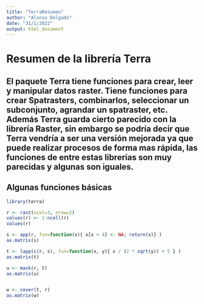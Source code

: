 ---
title: "TerraResumen"
author: "Alonso Delgado"
date: "31/1/2022"
output: html_document
---

# Resumen de la librería Terra

## El paquete Terra tiene funciones para crear, leer y manipular datos raster. Tiene funciones para crear Spatrasters, combinarlos, seleccionar un subconjunto, agrandar un spatraster, etc. Además Terra guarda cierto parecido con la librería Raster, sin embargo se podría decir que Terra vendría a ser una versión mejorada ya que puede realizar procesos de forma mas rápida, las funciones de entre estas librerías son muy parecidas y algunas son iguales.

## Algunas funciones básicas

```{r}
library(terra)

r <- rast(ncol=3, nrow=2)
values(r) <- 1:ncell(r)
values(r)

s <- app(r, fun=function(x){ x[x < 4] <- NA; return(x)} )
as.matrix(s)

t <- lapp(c(r, s), fun=function(x, y){ x / (2 * sqrt(y)) + 5 } )
as.matrix(t)

u <- mask(r, t)
as.matrix(u)


w <- cover(t, r)
as.matrix(w)
```

